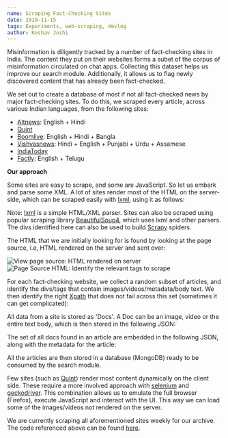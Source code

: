 ```yaml
---
name: Scraping Fact-Checking Sites
date: 2019-11-15
tags: Experiments, web-scraping, devlog
author: Keshav Joshi
---
```


Misinformation is diligently tracked by a number of fact-checking sites in India. The content they put on their websites forms a subet of the corpus of misinformation circulated on chat apps. Collecting this dataset helps us improve our search module. Additionally, it allows us to flag newly discovered content that has already been fact-checked.

We set out to create a database of most if not all fact-checked news by major fact-checking sites. To do this, we scraped every article, across various Indian languages, from the following sites:

- [Altnews](https://www.altnews.in/): English + Hindi
- [Quint](https://www.thequint.com/news/webqoof)
- [Boomlive](https://www.boomlive.in/): English + Hindi + Bangla
- [Vishvasnews](https://www.vishvasnews.com/): Hindi + English + Punjabi + Urdu + Assamese
- [IndiaToday](https://www.indiatoday.in/fact-check)
- [Factly](https://factly.in/category/fact-check/fake-news/): English + Telugu

**Our approach**

Some sites are easy to scrape, and some are JavaScript. So let us embark and parse some XML. A lot of sites render most of the HTML on the server-side, which can be scraped easily with [lxml](https://lxml.de/index.html), using it as follows:

Note: [lxml](https://lxml.de/index.html) is a simple HTML/XML parser. Sites can also be scraped using popular scraping library [BeautifulSoup4](https://www.crummy.com/software/BeautifulSoup/bs4/doc/), which uses lxml and other parsers. The divs identified here can also be used to build [Scrapy](https://scrapy.org/) spiders.

The HTML that we are initially looking for is found by looking at the page source, i.e, HTML rendered on the server and sent over:

![View page source: HTML rendered on server](../images/view_page_source_ex.png)![Page Source HTML: Identify the relevant tags to scrape](https://tattle-media.s3.amazonaws.com/html_page_source_ex.png)

For each fact-checking website, we collect a random subset of articles, and identify the divs/tags that contain images/videos/metadata/body text. We then identify the right [Xpath](https://devhints.io/xpath) that does not fail across this set (sometimes it can get complicated):

All data from a site is stored as 'Docs'. A Doc can be an image, video or the entire text body, which is then stored in the following JSON:

The set of all docs found in an article are embedded in the following JSON, along with the metadata for the article:

All the articles are then stored in a database (MongoDB) ready to be consumed by the search module.

Few sites (such as [Quint](https://www.thequint.com/news/webqoof)) render most content dynamically on the client side. These require a more involved approach with [selenium](https://www.seleniumhq.org/) and [geckodriver](https://github.com/mozilla/geckodriver). This combination allows us to emulate the full browser (Firefox), execute JavaScript and interact with the UI. This way we can load some of the images/videos not rendered on the server.

We are currently scraping all aforementioned sites weekly for our archive. The code referenced above can be found [here](https://github.com/tattle-made/tattle-research/tree/master/scraping).
